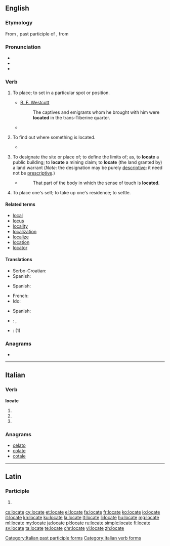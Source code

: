 ==English==

===Etymology===
From {{etyl|la|en}} {{term/t|la|locātus}}, past participle of {{term|locato||lang=la|to place}}, from {{term|locus||lang=la|place}}

===Pronunciation===
* {{IPA|[ləʊˈkeɪt]|[ləˈkeɪt]|lang=en}}
* {{audio|en-us-locate.ogg|Audio (US)}}
* {{rhymes|eɪt}}

===Verb===
{{en-verb|locat|ing}}

# {{context|transitive|lang=en}} To place; to set in a particular spot or position.
#* [[:w:Brooke Foss Westcott|B. F. Westcott]]
#*: The captives and emigrants whom he brought with him were '''located''' in the trans-Tiberine quarter.
#*{{quote-magazine|date=2013-06-22|volume=407|issue=8841|page=68|magazine={{w|The Economist}}
|title=[http://www.economist.com/news/finance-and-economics/21579860-g8-pledges-tackle-three-ts-t-time T time]
|passage=The ability to shift profits to low-tax countries by '''locating''' intellectual property in them, which is then licensed to related businesses in high-tax countries, is often assumed to be the preserve of high-tech companies.}}
# {{context|transitive|lang=en}} To find out where something is located.
#*{{quote-magazine|year=2013|month=May-June|author=Kevin Heng
|volume=101|issue=3|page=184|magazine={{w|American Scientist}}
|title=[http://www.americanscientist.org/issues/pub/2013/3/why-does-nature-form-exoplanets-easily Why Does Nature Form Exoplanets Easily?]
|passage=In the past two years, NASA’s Kepler Space Telescope has '''located''' nearly 3,000 exoplanet candidates ranging from sub-Earth-sized minions to gas giants that dwarf our own Jupiter. Their densities range from that of styrofoam to iron.}}
# {{context|transitive|lang=en}} To designate the site or place of; to define the limits of; as, to '''locate''' a public building; to '''locate''' a mining claim; to '''locate''' (the land granted by) a land warrant  (''Note'': the designation may be purely [[descriptive]]: it need not be [[prescriptive]].)
#* {{w|Herbert Spencer}}
#*: That part of the body in which the sense of touch is '''located'''.
# {{context|intransitive|colloquial|lang=en}} To place one's self; to take up one's residence; to settle.{{rfex|intransitive}}

====Related terms====
* [[local]]
* [[locus]]
* [[locality]]
* [[localization]]
* [[localize]]
* [[location]]
* [[locator]]

====Translations====
{{trans-top|to place; to set in a particular spot or position}}
* Serbo-Croatian: {{t|sh|smjestiti}}
* Spanish: {{t+|es|ubicar}}
{{trans-mid}}
{{trans-bottom}}

{{trans-top|designate the site or place of}}
* Spanish: {{t+|es|ubicar}}
{{trans-mid}}
{{trans-bottom}}

{{trans-top|(intransitive) to place one's self; to take up one's residence; to settle}}
* French: {{t+|fr|se poser}}
* Ido: {{t|io|lok-izar}}
{{trans-mid}}
* Spanish: {{t+|es|asentar}} {{qualifier|pronominal}}
{{trans-bottom}}

{{checktrans-top}}
* {{ttbc|fr}}: {{t+|fr|situer}}, {{t+|fr|placer}}
* {{ttbc|sv}}: {{t+|sv|placera}} (1)
{{trans-bottom}}

===Anagrams===
* {{l|en|coleta}}

----

==Italian==

===Verb===
'''locate'''

# {{conjugation of|locare||2|p|pres|ind|lang=it}}
# {{conjugation of|locare||2|p|imp|lang=it}}
# {{feminine plural of|locato|lang=it}}

===Anagrams===
* [[celato#Italian|celato]]
* [[colate#Italian|colate]]
* [[cotale#Italian|cotale]]

[[Category:Italian past participle forms]]
[[Category:Italian verb forms]]

----

==Latin==

===Participle===
{{la-part-form|locāte}}

# {{inflection of|locātus||voc|m|s|lang=la}}

[[cs:locate]]
[[cy:locate]]
[[et:locate]]
[[el:locate]]
[[fa:locate]]
[[fr:locate]]
[[ko:locate]]
[[io:locate]]
[[it:locate]]
[[kn:locate]]
[[ku:locate]]
[[la:locate]]
[[lt:locate]]
[[li:locate]]
[[hu:locate]]
[[mg:locate]]
[[ml:locate]]
[[my:locate]]
[[ja:locate]]
[[pl:locate]]
[[ru:locate]]
[[simple:locate]]
[[fi:locate]]
[[sv:locate]]
[[ta:locate]]
[[te:locate]]
[[chr:locate]]
[[vi:locate]]
[[zh:locate]]
